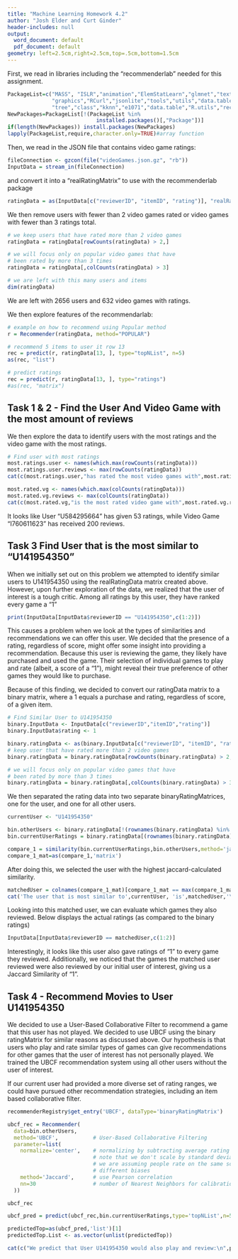 ```yaml
---
title: "Machine Learning Homework 4.2"
author: "Josh Elder and Curt Ginder"
header-includes: null
output:
  word_document: default
  pdf_document: default
geometry: left=2.5cm,right=2.5cm,top=.5cm,bottom=1.5cm
---
```

First, we read in libraries including the "recommenderlab" needed for this assignment.
```r
PackageList=c("MASS", "ISLR","animation","ElemStatLearn","glmnet","textir","nnet","methods","statmod","stats",
              "graphics","RCurl","jsonlite","tools","utils","data.table","gbm","ggplot2","randomForest",
              "tree","class","kknn","e1071","data.table","R.utils","recommenderlab","h2o")
NewPackages=PackageList[!(PackageList %in% 
                            installed.packages()[,"Package"])]
if(length(NewPackages)) install.packages(NewPackages)
lapply(PackageList,require,character.only=TRUE)#array function
```

Then, we read in the JSON file that contains video game ratings: 
```r
fileConnection <- gzcon(file("videoGames.json.gz", "rb"))
InputData = stream_in(fileConnection)
```

and convert it into a "realRatingMatrix" to use with the recommenderlab package

```r
ratingData = as(InputData[c("reviewerID", "itemID", "rating")], "realRatingMatrix")

```
We then remove users with fewer than 2 video games rated or video games with fewer than 3 ratings total.

```r

# we keep users that have rated more than 2 video games
ratingData = ratingData[rowCounts(ratingData) > 2,]

# we will focus only on popular video games that have 
# been rated by more than 3 times
ratingData = ratingData[,colCounts(ratingData) > 3]

# we are left with this many users and items
dim(ratingData)
```

We are left with 2656 users and 632 video games with ratings.

We then explore features of the recommendarlab:

```r
# example on how to recommend using Popular method
r = Recommender(ratingData, method="POPULAR")

# recommend 5 items to user it row 13
rec = predict(r, ratingData[13, ], type="topNList", n=5)
as(rec, "list")

# predict ratings 
rec = predict(r, ratingData[13, ], type="ratings")
#as(rec, "matrix")
```

## Task 1 & 2 - Find the User And Video Game with the most amount of reviews
We then explore the data to identify users with the most ratings and the video game with the most ratings.
```r
# Find user with most ratings
most.ratings.user <- names(which.max(rowCounts(ratingData)))
most.ratings.user.reviews <- max(rowCounts(ratingData))
cat(c(most.ratings.user,"has rated the most video games with",most.ratings.user.reviews,"reviews","\n"))

most.rated.vg <- names(which.max(colCounts(ratingData)))
most.rated.vg.reviews <- max(colCounts(ratingData))
cat(c(most.rated.vg,"is the most rated video game with",most.rated.vg.reviews,"reviews"))
```

It looks like User "U584295664" has given 53 ratings, while Video Game "I760611623" has received 200 reviews.


## Task 3 Find User that is the most similar to "U141954350"
When we initially set out on this problem we attempted to identify similar users to U141954350 using the realRatingData matrix created above. However, upon further exploration of the data, we realized that the user of interest is a tough critic. Among all ratings by this user, they have ranked every game a "1"

```r
print(InputData[InputData$reviewerID == "U141954350",c(1:2)])
```

This causes a problem when we look at the types of similarities and recommendations we can offer this user. We decided that the presence of a rating, regardless of score, might offer some insight into providing a recommendation. Because this user is reviewing the game, they likely have purchased and used the game. Their selection of individual games to play and rate (albeit, a score of a "1"), might reveal their true preference of other games they would like to purchase.

Because of this finding, we decided to convert our ratingData matrix to a binary matrix, where a 1 equals a purchase and rating, regardless of score, of a given item.

```r
# Find Similar User to U141954350
binary.InputData <- InputData[c("reviewerID","itemID","rating")]
binary.InputData$rating <- 1

binary.ratingData <- as(binary.InputData[c("reviewerID", "itemID", "rating")], "binaryRatingMatrix")
# keep user that have rated more than 2 video games
binary.ratingData = binary.ratingData[rowCounts(binary.ratingData) > 2,]

# we will focus only on popular video games that have 
# been rated by more than 3 times
binary.ratingData = binary.ratingData[,colCounts(binary.ratingData) > 3]
```

We then separated the rating data into two separate binaryRatingMatrices, one for the user, and one for all other users.

```r

currentUser <- "U141954350"

bin.otherUsers <- binary.ratingData[!(rownames(binary.ratingData) %in% c(currentUser)),]
bin.currentUserRatings = binary.ratingData[(rownames(binary.ratingData) %in% c(currentUser)),]

compare_1 = similarity(bin.currentUserRatings,bin.otherUsers,method='jaccard',which = 'users')
compare_1_mat=as(compare_1,'matrix')
```

After doing this, we selected the user with the highest jaccard-calculated similarity.

```r
matchedUser = colnames(compare_1_mat)[compare_1_mat == max(compare_1_mat)]
cat('The user that is most similar to',currentUser, 'is',matchedUser,'\n')
```

Looking into this matched user, we can evaluate which games they also reviewed. Below displays the actual ratings (as compared to the binary ratings)

```r
InputData[InputData$reviewerID == matchedUser,c(1:2)]

```

Interestingly, it looks like this user also gave ratings of "1" to every game they reviewed. Additionally, we noticed that the games the matched user reviewed were also reviewed by our initial user of interest, giving us a Jaccard Similarity of "1".

## Task 4 - Recommend Movies to User U141954350
We decided to use a User-Based Collaborative Filter to recommend a game that this user has not played. We decided to use UBCF using the binary ratingMatrix for similar reasons as discussed above. Our hypothesis is that users who play and rate similar types of games can give recommendations for other games that the user of interest has not personally played. We trained the UBCF recommendation system using all other users without the user of interest.

If our current user had provided a more diverse set of rating ranges, we could have pursued other recommendation strategies, including an item based collaborative filter.

```r
recommenderRegistry$get_entry('UBCF', dataType='binaryRatingMatrix')

ubcf_rec = Recommender(
  data=bin.otherUsers,
  method='UBCF',           # User-Based Collaborative Filtering
  parameter=list(
    normalize='center',    # normalizing by subtracting average rating per user;
                           # note that we don't scale by standard deviations here;
                           # we are assuming people rate on the same scale but have
                           # different biases
    method='Jaccard',      # use Pearson correlation
    nn=30                  # number of Nearest Neighbors for calibration
  ))

ubcf_rec
```
```r

ubcf_pred = predict(ubcf_rec,bin.currentUserRatings,type='topNList',n=5)

predictedTop=as(ubcf_pred,'list')[1]
predictedTop.List <- as.vector(unlist(predictedTop))

cat(c("We predict that User U141954350 would also play and review:\n",predictedTop.List))
```
